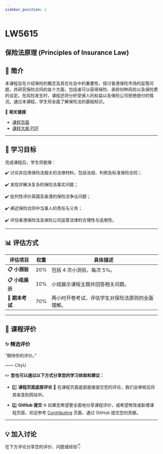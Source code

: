 ```yaml
---
sidebar_position: 1
---
```


# LW5615
## 保险法原理 (Principles of Insurance Law)

## **📘 简介**
本课程旨在介绍保险的概念及其在社会中的重要性，探讨香港保险市场的监管问题，并研究保险合同的各个方面，包括谁可以获得保险、承担何种风险以及保险费的设定。在风险发生时，课程还将分析受保人的权益以及保险公司拒绝赔付的情况。通过本课程，学生将全面了解保险法的基础知识。

🔗 **相关链接**
- [课程页面](https://www.cityu.edu.hk/catalogue/pg/202526/course/LW5615.htm)
- [课程大纲 PDF](https://www.cityu.edu.hk/catalogue/pg/202526/course/LW5615.pdf)

---

## **🎯 学习目标**

完成课程后，学生将能够：

✔️ 讨论并应用保险法相关的法律材料，包括法规、判例及标准保险合同；

✔️ 发现并解决复杂的保险法事实问题；

✔️ 批判性评价英国及香港的保险法争议问题；

✔️ 阐述保险合同中当事人的责任与义务；

✔️ 评估香港保险法及保险公司监管法律的合理性与适用性。

---

## **📊 评估方式**

| **评估项目**         | **权重** | **具体描述**                                                                                       |
|---------------------|---------|---------------------------------------------------------------------------------------------------|
| **📋 小测验**         | 20%     | 包括 4 次小测验，每次 5%。                                                                            |
| **📋 小组展示**       | 10%     | 小组展示课程主题并回答相关问题。                                                                     |
| **📂 期末考试**       | 70%     | 两小时开卷考试，评估学生对保险法原则的全面理解。                                                       |

---

## **💬 课程评价**

### ✨ **精选评价**
<div className={commentStyles.commentBox}>
    <p className={commentStyles.commentText}>
        “期待你的评价。”
    </p>
    <p className={commentStyles.commentAuthor}>—— CityU</p>
</div>

✏️ **您也可以通过以下方式分享您的学习体验和建议：**

- 1️⃣ **课程页面底部评论**
💬 在课程页面底部直接提交您的评论，我们会审核后将其收录到网站中。

- 2️⃣ **GitHub 提交**
🌐 如果您希望更全面地分享课程评价，或希望修改或新增课程页面，欢迎参考 [Contributing](/contributing) 页面，通过 GitHub 提交您的贡献。

---

## **💡 加入讨论**

在下方评论分享您的评价、问题或经验👇
<Utterances />
